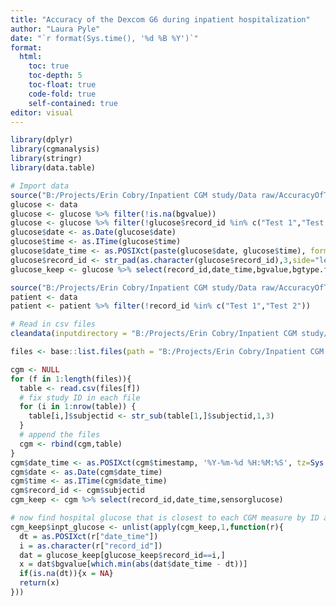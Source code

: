 ```yaml
---
title: "Accuracy of the Dexcom G6 during inpatient hospitalization"
author: "Laura Pyle"
date: "`r format(Sys.time(), '%d %B %Y')`"
format:
  html:
    toc: true
    toc-depth: 5
    toc-float: true
    code-fold: true
    self-contained: true
editor: visual
---
```


```r
library(dplyr)
library(cgmanalysis)
library(stringr)
library(data.table)
```

```r
# Import data
source("B:/Projects/Erin Cobry/Inpatient CGM study/Data raw/AccuracyOfTheDexcomG-Glucose_R_2022-09-29_1357.r")
glucose <- data
glucose <- glucose %>% filter(!is.na(bgvalue))
glucose <- glucose %>% filter(!glucose$record_id %in% c("Test 1","Test 2"))
glucose$date <- as.Date(glucose$date)
glucose$time <- as.ITime(glucose$time)
glucose$date_time <- as.POSIXct(paste(glucose$date, glucose$time), format="%Y-%m-%d %H:%M:%S")
glucose$record_id <- str_pad(as.character(glucose$record_id),3,side="left",pad="0")
glucose_keep <- glucose %>% select(record_id,date_time,bgvalue,bgtype.factor)

source("B:/Projects/Erin Cobry/Inpatient CGM study/Data raw/AccuracyOfTheDexcomG-PatientInfoAndLocati_R_2022-09-29_1356.r")
patient <- data
patient <- patient %>% filter(!record_id %in% c("Test 1","Test 2"))

# Read in csv files
cleandata(inputdirectory = "B:/Projects/Erin Cobry/Inpatient CGM study/Data raw/Dexcom CSVs", outputdirectory = "B:/Projects/Erin Cobry/Inpatient CGM study/Data clean/Clean CSVs", verbose = T, id_filename = T, gapfill = F, removegaps = F)

files <- base::list.files(path = "B:/Projects/Erin Cobry/Inpatient CGM study/Data clean/Clean CSVs",full.names = TRUE,recursive = T)

cgm <- NULL
for (f in 1:length(files)){
  table <- read.csv(files[f])
  # fix study ID in each file
  for (i in 1:nrow(table)) {
    table[i,]$subjectid <- str_sub(table[1,]$subjectid,1,3)
  }
  # append the files
  cgm <- rbind(cgm,table)
}
cgm$date_time <- as.POSIXct(cgm$timestamp, '%Y-%m-%d %H:%M:%S', tz=Sys.timezone())
cgm$date <- as.Date(cgm$date_time)
cgm$time <- as.ITime(cgm$date_time)
cgm$record_id <- cgm$subjectid
cgm_keep <- cgm %>% select(record_id,date_time,sensorglucose)

# now find hospital glucose that is closest to each CGM measure by ID and date/time
cgm_keep$inpt_glucose <- unlist(apply(cgm_keep,1,function(r){
  dt = as.POSIXct(r["date_time"])
  i = as.character(r["record_id"])
  dat = glucose_keep[glucose_keep$record_id==i,]
  x = dat$bgvalue[which.min(abs(dat$date_time - dt))]
  if(is.na(dt)){x = NA}
  return(x)
}))


```
